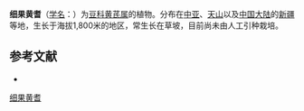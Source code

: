 {{Speciesbox
| name = 细果黄耆
| status = 
| status_system = 
| image =
| genus = Astragalus
| species = tyttocarpus
| authority = Gontsch.
}}

'''细果黄耆'''（[[学名|学名]]：{{lang|la|''Astragalus tyttocarpus''}}）为[[豆科|豆科]][[黄芪属|黄芪属]]的植物。分布在[[中亚|中亚]]、[[天山|天山]]以及[[中国大陆|中国大陆]]的[[新疆|新疆]]等地，生长于海拔1,800米的地区，常生长在草坡，目前尚未由人工引种栽培。

== 参考文献 ==
<div class="references-small">
* {{cite web| url =http://www.bioinfo.cn/db05/KmzwSpecies.php?action=view&id=15854| title =细果黄耆| work =《中国高等植物数据库全库》| publisher =中国科学院微生物研究所| author =昆明植物研究所| accessdate =2009-02-25| deadurl =yes| archiveurl =https://web.archive.org/web/20160305003611/http://www.bioinfo.cn/db05/KmzwSpecies.php?action=view&id=15854| archivedate =2016-03-05}}
</div>
{{Taxonbar|from=Q15228144}}

[[Category:黄芪属|细果黄耆]]


{{植物小作品}}